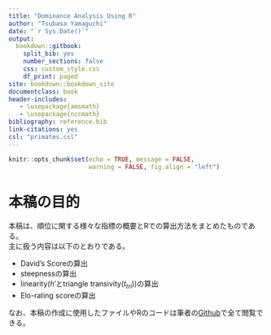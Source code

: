 ```yaml
---
title: "Dominance Analysis Using R"
author: "Tsubasa Yamaguchi"
date: "`r Sys.Date()`"
output: 
  bookdown::gitbook:
    split_bib: yes  
    number_sections: false    
    css: custom_style.css   
    df_print: paged 
site: bookdown::bookdown_site   
documentclass: book  
header-includes:
   - \usepackage{amsmath}
   - \usepackage{nccmath}
bibliography: reference.bib   
link-citations: yes
csl: "primates.csl"
---
```


```r
knitr::opts_chunk$set(echo = TRUE, message = FALSE,
                      warning = FALSE, fig.align = "left")
```

# 本稿の目的  
本稿は、順位に関する様々な指標の概要とRでの算出方法をまとめたものである。  
主に扱う内容は以下のとおりである。  

- David's Scoreの算出  
- steepnessの算出  
- linearity($h'$とtriangle transivity($t_{tri}$))の算出  
- Elo-rating scoreの算出  

なお、本稿の作成に使用したファイルやRのコードは筆者の[Github](https://github.com/TsubasaYamaguchi-jinrui/Dominance_Analysis)で全て閲覧できる。  

